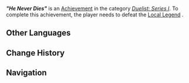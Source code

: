 {{Achievement Infobox
|title        = "He Never Dies"
|id           = 82235
|order id     = 2235
|category     = Duelist: Series I
|description  = Defeat Local Legend: He Never Dies.
|requirements = 
|primogems    = 5
|tracking     = 
|topic        = Local Legend;Nightsoul Totem;"He Never Dies"
|quest        = 
|hidden       = 
|set          = "He Never Dies" (Achievement)
|tier         = 1
|tiers_total  = 3
}}
'''''"He Never Dies"''''' is an [[Achievement]] in the category ''[[Duelist: Series I]]''. To complete this achievement, the player needs to defeat the [[Local Legend]] {{Enemy|"He Never Dies"|text="He Never Dies" — Dragon Defier}}.
<!--
==Gameplay Notes==
<gallery>
Achievement He Never Dies Location.png|Map Location
Achievement He Never Dies Location Context.png|Location Context
</gallery>
-->
==Other Languages==
{{Other Languages|"He Never Dies" (Achievement)}}

==Change History==
{{Change History|5.0}}

==Navigation==
{{Achievement Navbox}}